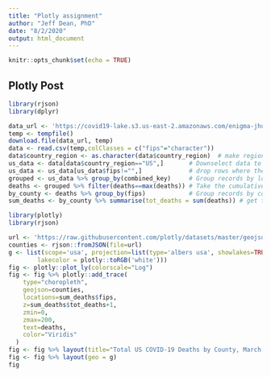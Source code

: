 ```yaml
---
title: "Plotly assignment"
author: "Jeff Dean, PhD"
date: "8/2/2020"
output: html_document
---
```


```r
knitr::opts_chunk$set(echo = TRUE)
```

## Plotly Post
```r
library(rjson)
library(dplyr)

data_url <- 'https://covid19-lake.s3.us-east-2.amazonaws.com/enigma-jhu/csv/Enigma-JHU.csv.gz'
temp <- tempfile()
download.file(data_url, temp)
data <- read.csv(temp,colClasses = c("fips"="character"))  
data$country_region <- as.character(data$country_region)  # make region a character vector
us_data <- data[data$country_region=="US",]       # Downselect data to US
us_data <- us_data[us_data$fips!="",]             # drop rows where the fips value is missing
grouped <- us_data %>% group_by(combined_key)     # Group records by location name
deaths <- grouped %>% filter(deaths==max(deaths)) # Take the cumulative death value/city
by_county <- deaths %>% group_by(fips)            # Group records by county
sum_deaths <- by_county %>% summarise(tot_deaths = sum(deaths)) # get total deaths per county
```

```r
library(plotly)
library(rjson)

url <- 'https://raw.githubusercontent.com/plotly/datasets/master/geojson-counties-fips.json'
counties <- rjson::fromJSON(file=url)
g <- list(scope='usa', projection=list(type='albers usa', showlakes=TRUE,
        lakecolor = plotly::toRGB('white')))
fig <- plotly::plot_ly(colorscale="Log")
fig <- fig %>% plotly::add_trace(
    type="choropleth",
    geojson=counties,
    locations=sum_deaths$fips,
    z=sum_deaths$tot_deaths+1, 
    zmin=0,
    zmax=200,
    text=deaths, 
    color="Viridis"
  )
fig <- fig %>% layout(title="Total US COVID-19 Deaths by County, March 2020")
fig <- fig %>% layout(geo = g)
fig
```


